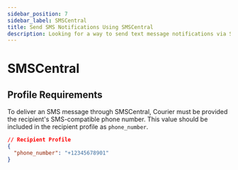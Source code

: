 ```yaml
---
sidebar_position: 7
sidebar_label: SMSCentral
title: Send SMS Notifications Using SMSCentral
description: Looking for a way to send text message notifications via SMSCentral? This step-by-step tutorial will show you how to integrate SMSCentral's API the easy way.
---
```


# SMSCentral

## Profile Requirements

To deliver an SMS message through SMSCentral, Courier must be provided the recipient's SMS-compatible phone number. This value should be included in the recipient profile as `phone_number`.

```json title=JSON
// Recipient Profile
{
  "phone_number": "+12345678901"
}
```
